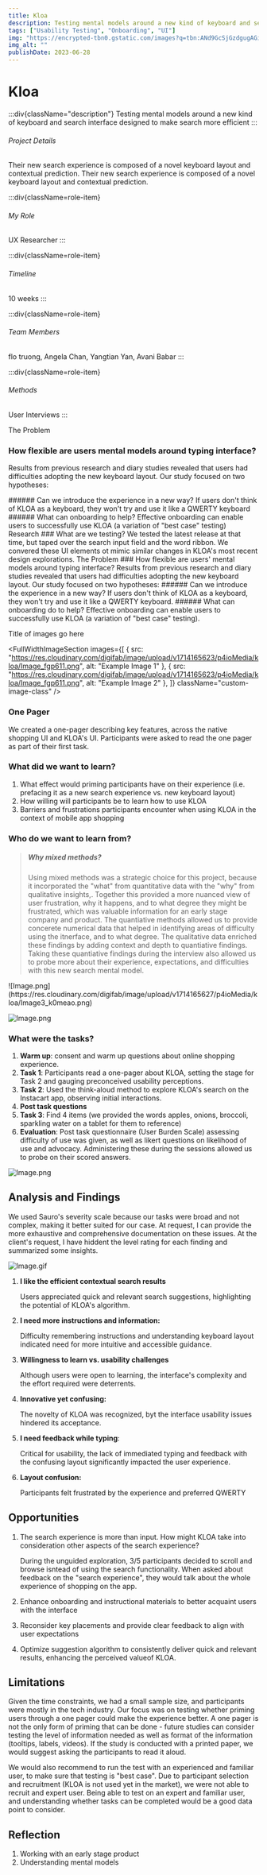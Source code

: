 ```yaml
---
title: Kloa
description: Testing mental models around a new kind of keyboard and search interface
tags: ["Usability Testing", "Onboarding", "UI"]
img: "https://encrypted-tbn0.gstatic.com/images?q=tbn:ANd9GcSjGzdgugAGiD6iO8_mmcyaZchDseFR-LrJHg&s"
img_alt: ""
publishDate: 2023-06-28
---
```




# Kloa

:::div{className="description"}
Testing mental models around a new kind of keyboard and search interface designed to make search more efficient
:::


###### Project Details

Their new search experience is composed of a novel keyboard layout and contextual prediction. Their new search experience is composed of a novel keyboard layout and contextual prediction.

<div class='roles'>

:::div{className=role-item}
###### My Role
UX Researcher
:::

:::div{className=role-item}
###### Timeline
10 weeks
:::

:::div{className=role-item}
###### Team Members
flo truong, 
Angela Chan, Yangtian Yan, Avani Babar
:::


:::div{className=role-item}
###### Methods
User Interviews
:::
</div>


<FullWidthSection bgClass="gray"
maxWidth="40rem">
  The Problem
  ### How flexible are users mental models around typing interface?
  Results from previous research and diary studies revealed that users had difficulties adopting the new keyboard layout. Our study focused on two hypotheses:

  <NumberedList>
    <NumberedItem index={0}>
      ###### Can we introduce the experience in a new way?
      If users don't think of KLOA as a keyboard, they won't try and use it like a QWERTY keyboard
    </NumberedItem>
    <NumberedItem index={1}>
      ###### What can onboarding to help?
      Effective onboarding can enable users to successfully use KLOA (a variation of "best case" testing)
    </NumberedItem>
  </NumberedList>
</FullWidthSection>

<FullWidthSection bgClass="lightblue">
Research
### What are we testing?
We tested the latest release at that time, but taped over the search input field and the word ribbon. We convered these UI elements ot mimic similar changes in KLOA's most recent design explorations.
</FullWidthSection>

  <FullWidthImageSection src="https://res.cloudinary.com/digifab/image/upload/v1714165624/p4ioMedia/kloa/Image2_jy10re.png" alt="Example Image 1" className="custom-image-class" />

<FullWidthImageSection>
  <OptimizedImage
    src="https://res.cloudinary.com/digifab/image/upload/v1714165624/p4ioMedia/kloa/Image2_jy10re.png"
    alt="Example Image 1"
    width={300}
    height={200}
    className="custom-image-class"
  />
  <OptimizedImage
    src="https://res.cloudinary.com/digifab/image/upload/v1714165623/p4ioMedia/kloa/Image_fgp611.png"
    alt="Example Image 2"
    width={300}
    height={200}
    className="custom-image-class"
  />
</FullWidthImageSection>

<FullWidthSection bgClass="gray" sectionClass="custom" maxWidth="40rem">
  The Problem
  ### How flexible are users' mental models around typing interface?
  Results from previous research and diary studies revealed that users had difficulties adopting the new keyboard layout. Our study focused on two hypotheses:

  <NumberedList>
    <NumberedItem index={0}>
      ###### Can we introduce the experience in a new way?
      If users don't think of KLOA as a keyboard, they won't try and use it like a QWERTY keyboard.
    </NumberedItem>
    <NumberedItem index={1}>
      ###### What can onboarding do to help?
      Effective onboarding can enable users to successfully use KLOA (a variation of "best case" testing).
    </NumberedItem>
  </NumberedList>

  
  Title of images go here 
  
  <FullWidthImageSection 
    images={[
      { src: "https://res.cloudinary.com/digifab/image/upload/v1714165623/p4ioMedia/kloa/Image_fgp611.png", alt: "Example Image 1" },
      { src: "https://res.cloudinary.com/digifab/image/upload/v1714165623/p4ioMedia/kloa/Image_fgp611.png", alt: "Example Image 2" },
    ]}
    className="custom-image-class" 
  />
</FullWidthSection>


### One Pager

We created a one-pager describing key features, across the native shopping UI and KLOA's UI. Participants were asked to read the one pager as part of their first task.



### What did we want to learn?

1. What effect would priming participants have on their experience (i.e. prefacing it as a new search experience vs. new keyboard layout)
2. How willing will participants be to learn how to use KLOA
3. Barriers and frustrations participants encounter when using KLOA in the context of mobile app shopping

### Who do we want to learn from?

> ##### Why mixed methods?
>
> <p>Using mixed methods was a strategic choice for this project, because it incorporated the "what" from quantitative data with the "why" from qualitative insights,. Together this provided a more nuanced view of user frustration, why it happens, and to what degree they might be frustrated, which was valuable information for an early stage company and product. The quantiative methods allowed us to provide concerete numerical data that helped in identifying areas of difficulty using the itnerface, and to what degree. The qualitative data enriched these findings by adding context and depth to quantiative findings. Taking these quantiative findings during the interview also allowed us to probe more about their experience, expectations, and difficulties with this new search mental model.</p>

<div className="image-container">
![Image.png](https://res.cloudinary.com/digifab/image/upload/v1714165627/p4ioMedia/kloa/Image3_k0meao.png)

![Image.png](https://res.cloudinary.com/digifab/image/upload/v1714165626/p4ioMedia/kloa/Image4_iytpwt.png)
</div>

### What were the tasks?

1. **Warm up**: consent and warm up questions about online shopping experience.
2. **Task 1**: Participants read a one-pager about KLOA, setting the stage for Task 2 and gauging preconceived usability perceptions.
3. **Task 2**: Used the think-aloud method to explore KLOA's search on the Instacart app, observing initial interactions.
4. **Post task questions**
5. **Task 3**: Find 4 items (we provided the words apples, onions, broccoli, sparkling water on a tablet for them to reference)
6. **Evaluation**: Post task questionnaire (User Burden Scale) assessing difficulty of use was given, as well as likert questions on likelihood of use and advocacy. Administering these during the sessions allowed us to probe on their scored answers.

![Image.png](https://res.cloudinary.com/digifab/image/upload/v1714165625/p4ioMedia/kloa/Image5_enlvcv.png)



<FullWidthSection bgClass="red">

## Analysis and Findings

We used Sauro's severity scale because our tasks were broad and not complex, making it better suited for our case. At request, I can provide the more exhaustive and comprehensive documentation on these issues. At the client's request, I have hiddent the level rating for each finding and summarized some insights.


![Image.gif](https://res.cloudinary.com/digifab/image/upload/v1714165628/p4ioMedia/kloa/Image_v361jt.gif)

1. **I like the efficient contextual search results**

   Users appreciated quick and relevant search suggestions, highlighting the potential of KLOA's algorithm.

2. **I need more instructions and information:**

   Difficulty remembering instructions and understanding keyboard layout indicated need for more intuitive and accessible guidance.

3. **Willingness to learn vs. usability challenges**

   Although users were open to learning, the interface's complexity and the effort required were deterrents.

4. **Innovative yet confusing:**

   The novelty of KLOA was recognized, byt the interface usability issues hindered its acceptance.

5. **I need feedback while typing**:

   Critical for usability, the lack of immediated typing and feedback with the confusing layout significantly impacted the user experience.

6. **Layout confusion:**

   Participants felt frustrated by the experience and preferred QWERTY

</FullWidthSection>

## Opportunities

1. The search experience is more than input. How might KLOA take into consideration other aspects of the search experience?

   During the unguided exploration, 3/5 participants decided to scroll and browse isntead of using the search functionality. When asked about feedback on the "search experience", they would talk about the whole experience of shopping on the app.

1. Enhance onboarding and instructional materials to better acquaint users with the interface
1. Reconsider key placements and provide clear feedback to align with user expectations
1. Optimize suggestion algorithm to consistently deliver quick and relevant results, enhancing the perceived valueof KLOA.

## Limitations

Given the time constraints, we had a small sample size, and participants were mostly in the tech industry. Our focus was on testing whether priming users through a one pager could make the experience better. A one pager is not the only form of priming that can be done - future studies can consider testing the level of information needed as well as format of the information (tooltips, labels, videos). If the study is conducted with a printed paper, we would suggest asking the participants to read it aloud.

We would also recommend to run the test with an experienced and familiar user, to make sure that testing is "best case". Due to participant selection and recruitment (KLOA is not used yet in the market), we were not able to recruit and expert user. Being able to test on an expert and familiar user, and understanding whether tasks can be completed would be a good data point to consider.

## Reflection

1. Working with an early stage product
2. Understanding mental models
